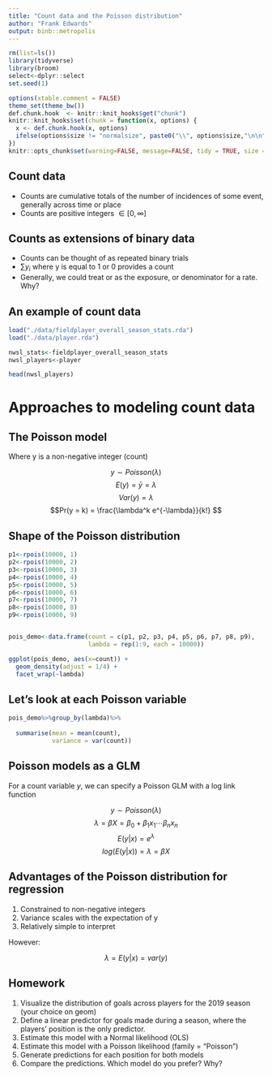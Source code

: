 ```yaml
---
title: "Count data and the Poisson distribution"
author: "Frank Edwards"
output: binb::metropolis
---
```


```r
rm(list=ls())
library(tidyverse)
library(broom)
select<-dplyr::select
set.seed(1)

options(xtable.comment = FALSE)
theme_set(theme_bw())
def.chunk.hook  <- knitr::knit_hooks$get("chunk")
knitr::knit_hooks$set(chunk = function(x, options) {
  x <- def.chunk.hook(x, options)
  ifelse(options$size != "normalsize", paste0("\\", options$size,"\n\n", x, "\n\n \\normalsize"), x)
})
knitr::opts_chunk$set(warning=FALSE, message=FALSE, tidy = TRUE, size = "small")
```

## Count data

- Counts are cumulative totals of the number of incidences of some event, generally across time or place \pause
- Counts are positive integers $\in [0,\infty]$  \pause

## Counts as extensions of binary data

- Counts can be thought of as repeated binary trials
- $\sum{y_i}$ where y is equal to 1 or 0 provides a count
- Generally, we could treat \texttt{sum(y==1) + sum(y==0)} or \texttt{nrow(y)} as the exposure, or denominator for a rate. Why?

## An example of count data
```r
load("./data/fieldplayer_overall_season_stats.rda")
load("./data/player.rda")

nwsl_stats<-fieldplayer_overall_season_stats
nwsl_players<-player

head(nwsl_players)
```

# Approaches to modeling count data

## The Poisson model

Where y is a non-negative integer (count)

$$y \sim Poisson (\lambda)$$
$$E(y) = \bar{y} = \lambda$$
$$Var(y)=\lambda $$
$$Pr(y = k) = \frac{\lambda^k e^{-\lambda}}{k!} $$

## Shape of the Poisson distribution
```r
p1<-rpois(10000, 1)
p2<-rpois(10000, 2)
p3<-rpois(10000, 3)
p4<-rpois(10000, 4)
p5<-rpois(10000, 5)
p6<-rpois(10000, 6)
p7<-rpois(10000, 7)
p8<-rpois(10000, 8)
p9<-rpois(10000, 9)


pois_demo<-data.frame(count = c(p1, p2, p3, p4, p5, p6, p7, p8, p9), 
                      lambda = rep(1:9, each = 10000))
```

```r
ggplot(pois_demo, aes(x=count)) + 
  geom_density(adjust = 1/4) + 
  facet_wrap(~lambda)
```

## Let's look at each Poisson variable

```r
pois_demo%>%group_by(lambda)%>%
  
  summarise(mean = mean(count),
            variance = var(count))
```

## Poisson models as a GLM

For a count variable $y$, we can specify a Poisson GLM with a log link function

$$ y \sim Poisson(\lambda) $$
$$ \lambda = \beta X = \beta_0 + \beta_1 x_1 \cdots \beta_n x_n $$
$$E(y|x) = e^\lambda $$
$$log(E(y|x)) = \lambda = \beta X $$

## Advantages of the Poisson distribution for regression

1. Constrained to non-negative integers
2. Variance scales with the expectation of y 
3. Relatively simple to interpret

However: 

$$\lambda = E(y|x) = var(y)$$
  
## Homework

1. Visualize the distribution of goals across players for the 2019 season (your choice on geom)
2. Define a linear predictor for goals made during a season, where the players' position is the only predictor.
3. Estimate this model with a Normal likelihood (OLS)
4. Estimate this model with a Poisson likelihood (family = "Poisson")
5. Generate predictions for each position for both models
6. Compare the predictions. Which model do you prefer? Why? 